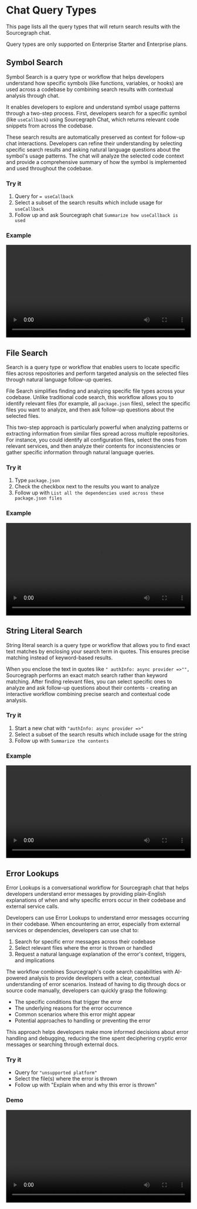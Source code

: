 # Chat Query Types

<p className="subtitle">This page lists all the query types that will return search results with the Sourcegraph chat.</p>

<Callout type="note">Query types are only supported on Enterprise Starter and Enterprise plans.</Callout>

## Symbol Search

Symbol Search is a query type or workflow that helps developers understand how specific symbols (like functions, variables, or hooks) are used across a codebase by combining search results with contextual analysis through chat.

It enables developers to explore and understand symbol usage patterns through a two-step process. First, developers search for a specific symbol (like `useCallback`) using Sourcegraph Chat, which returns relevant code snippets from across the codebase.

These search results are automatically preserved as context for follow-up chat interactions. Developers can refine their understanding by selecting specific search results and asking natural language questions about the symbol's usage patterns. The chat will analyze the selected code context and provide a comprehensive summary of how the symbol is implemented and used throughout the codebase.

### Try it

1. Query for `= useCallback`
2. Select a subset of the search results which include usage for `useCallback`
3. Follow up and ask Sourcegraph chat `Summarize how useCallback is used`

### Example

<video width="100%" controls>
  <source src="https://storage.googleapis.com/sourcegraph-assets/Docs/chat-query-types-symbol-search-20250124.mp4" type="video/mp4" />
</video>

## File Search

Search is a query type or workflow that enables users to locate specific files across repositories and perform targeted analysis on the selected files through natural language follow-up queries.

File Search simplifies finding and analyzing specific file types across your codebase. Unlike traditional code search, this workflow allows you to identify relevant files (for example, all `package.json` files), select the specific files you want to analyze, and then ask follow-up questions about the selected files.

This two-step approach is particularly powerful when analyzing patterns or extracting information from similar files spread across multiple repositories. For instance, you could identify all configuration files, select the ones from relevant services, and then analyze their contents for inconsistencies or gather specific information through natural language queries.

### Try it

1. Type `package.json`
2. Check the checkbox next to the results you want to analyze
3. Follow up with `List all the dependencies used across these package.json files`

### Example

<video width="100%" controls>
  <source src="https://storage.googleapis.com/sourcegraph-assets/Docs/chat-query-types-file-search-20250124.mp4" type="video/mp4" />
</video>

## String Literal Search

String literal search is a query type or workflow that allows you to find exact text matches by enclosing your search term in quotes. This ensures precise matching instead of keyword-based results.

When you enclose the text in quotes like `" authInfo: async provider =>"",` Sourcegraph performs an exact match search rather than keyword matching. After finding relevant files, you can select specific ones to analyze and ask follow-up questions about their contents - creating an interactive workflow combining precise search and contextual code analysis.

### Try it

1. Start a new chat with `"authInfo: async provider =>"`
2. Select a subset of the search results which include usage for the string
3. Follow up with `Summarize the contents`

### Example

<video width="100%" controls>
  <source src="https://storage.googleapis.com/sourcegraph-assets/Docs/chat-query-types-string-literal-search-20250124.mp4" type="video/mp4" />
</video>

## Error Lookups

Error Lookups is a conversational workflow for Sourcegraph chat that helps developers understand error messages by providing plain-English explanations of when and why specific errors occur in their codebase and external service calls.

Developers can use Error Lookups to understand error messages occurring in their codebase. When encountering an error, especially from external services or dependencies, developers can use chat to:

1. Search for specific error messages across their codebase
2. Select relevant files where the error is thrown or handled
3. Request a natural language explanation of the error's context, triggers, and implications

The workflow combines Sourcegraph's code search capabilities with AI-powered analysis to provide developers with a clear, contextual understanding of error scenarios. Instead of having to dig through docs or source code manually, developers can quickly grasp the following:

* The specific conditions that trigger the error
* The underlying reasons for the error occurrence
* Common scenarios where this error might appear
* Potential approaches to handling or preventing the error

This approach helps developers make more informed decisions about error handling and debugging, reducing the time spent deciphering cryptic error messages or searching through external docs.

### Try it

* Query for `"unsupported platform"`
* Select the file(s) where the error is thrown
* Follow up with "Explain when and why this error is thrown"

### Demo

<video width="100%" controls>
  <source src="https://storage.googleapis.com/sourcegraph-assets/Docs/chat-query-types-error-lookups-20250124.mp4" type="video/mp4" />
</video>
